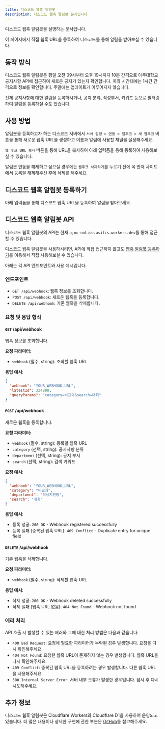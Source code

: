 ```yaml
---
title: 디스코드 웹훅 알림봇
description: 디스코드 웹훅 알림봇 문서입니다
---
```



디스코드 웹훅 알림봇을 설명하는 문서입니다.

이 페이지에서 직접 웹훅 URL을 등록하여 디스코드를 통해 알림을 받아보실 수 있습니다.

## 동작 방식

디스코드 웹훅 알림봇은 평일 오전 09시부터 오후 19시까지 10분 간격으로 아주대학교 공지사항 API에 접근하여 새로운 공지가 있는지 확인합니다. 이외 시간대에는 1시간 간격으로 정보를 확인합니다. 주말에는 업데이트가 이루어지지 않습니다.

전체 공지사항에 대한 알림을 등록하시거나, 공지 분류, 작성부서, 키워드 등으로 필터링하여 알림을 등록하실 수도 있습니다.

## 사용 방법

알림봇을 등록하고자 하는 디스코드 서버에서 `서버 설정 > 연동 > 웹후크 > 새 웹후크` 버튼을 통해 새로운 웹훅 URL을 생성하고 이름과 알림에 사용할 채널을 설정해주세요.

`웹 후크 URL 복사` 버튼을 통해 URL을 복사하여 아래 입력폼을 통해 등록하여 사용해보실 수 있습니다.

알림봇 연동을 해제하고 싶으실 경우에는 `웹후크 삭제하기`를 누르기 전에 꼭 먼저 사이트에서 등록을 해제해주신 후에 삭제를 해주세요.

## 디스코드 웹훅 알림봇 등록하기

아래 입력폼을 통해 디스코드 웹훅 URL을 등록하여 알림을 받아보세요.

<DiscordBotForm />

## 디스코드 웹훅 알림봇 API

디스코드 웹훅 알림봇의 API는 현재 `ajou-notice.asitis.workers.dev`를 통해 접근할 수 있습니다.

디스코드 웹훅 알림봇을 사용하시려면, API에 직접 접근하지 않고도 [웹훅 알림봇 등록하기](#웹훅-알림봇-등록하기)를 이용해서 직접 사용해보실 수 있습니다.

아래는 각 API 엔드포인트와 사용 예시입니다.

### 엔드포인트

- `GET /api/webhook`: 웹훅 정보를 조회합니다.
- `POST /api/webhook`: 새로운 웹훅을 등록합니다.
- `DELETE /api/webhook`: 기존 웹훅을 삭제합니다.

### 요청 및 응답 형식

#### `GET` /api/webhook

웹훅 정보를 조회합니다.

**요청 파라미터:**

- `webhook` (필수, string): 조회할 웹훅 URL

**응답 예시:**

```json
{
  "webhook": "YOUR_WEBHOOK_URL",
  "latestId": 334899,
  "queryParams": "category=비교과&search=대회"
}
```

#### `POST` /api/webhook

새로운 웹훅을 등록합니다.

**요청 파라미터:**

- `webhook` (필수, string): 등록할 웹훅 URL
- `category` (선택, string): 공지사항 분류
- `department` (선택, string): 공지 부서
- `search` (선택, string): 검색 키워드

**요청 예시:**

```json
{
  "webhook": "YOUR_WEBHOOK_URL",
  "category": "비교과",
  "department": "학생지원팀",
  "search": "대회"
}
```

**응답 예시:**

- 등록 성공: `200 OK` - Webhook registered successfully
- 등록 실패 (중복된 웹훅 URL): `409 Conflict` - Duplicate entry for unique field

#### `DELETE` /api/webhook

기존 웹훅을 삭제합니다.

**요청 파라미터:**

- `webhook` (필수, string): 삭제할 웹훅 URL

**응답 예시:**

- 삭제 성공: `200 OK` - Webhook deleted successfully
- 삭제 실패 (웹훅 URL 없음): `404 Not Found` - Webhook not found

### 에러 처리

API 호출 시 발생할 수 있는 에러와 그에 대한 처리 방법은 다음과 같습니다:

- `400 Bad Request`: 요청에 필요한 파라미터가 누락된 경우 발생합니다. 요청을 다시 확인해주세요.
- `404 Not Found`: 요청한 웹훅 URL이 존재하지 않는 경우 발생합니다. 웹훅 URL을 다시 확인해주세요.
- `409 Conflict`: 중복된 웹훅 URL을 등록하려는 경우 발생합니다. 다른 웹훅 URL을 사용해주세요.
- `500 Internal Server Error`: 서버 내부 오류가 발생한 경우입니다. 잠시 후 다시 시도해주세요.

## 추가 정보

디스코드 웹훅 알림봇은 Cloudflare Workers와 Cloudflare D1을 사용하여 운영되고 있습니다. 더 많은 내용이나 상세한 구현에 관한 부분은 [GitHub](https://github.com/asitisdev/ajou-notice-discord-bot)를 참고해주세요.
